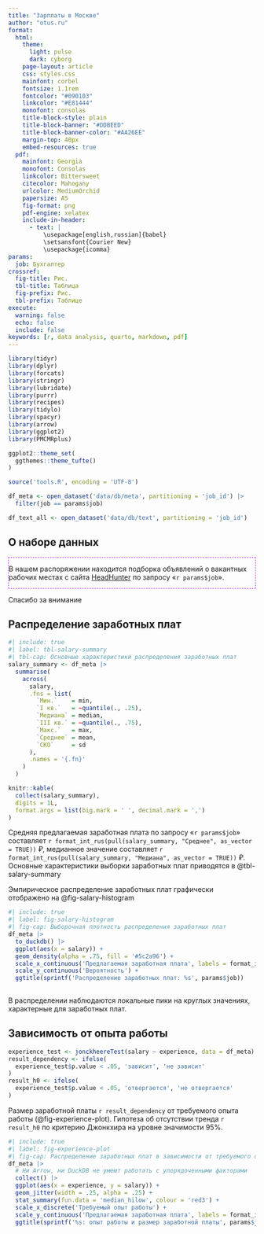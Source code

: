 ```yaml
---
title: "Зарплаты в Москве"
author: "otus.ru"
format:
  html:
    theme:
      light: pulse
      dark: cyborg
    page-layout: article
    css: styles.css
    mainfont: corbel
    fontsize: 1.1rem
    fontcolor: "#090103"
    linkcolor: "#E81444"
    monofont: consolas
    title-block-style: plain
    title-block-banner: "#DDBEED"
    title-block-banner-color: "#AA26EE"
    margin-top: 40px
    embed-resources: true
  pdf:
    mainfont: Georgia
    monofont: Consolas
    linkcolor: Bittersweet
    citecolor: Mahogany
    urlcolor: MediumOrchid
    papersize: A5
    fig-format: png
    pdf-engine: xelatex
    include-in-header:
      - text: |
          \usepackage[english,russian]{babel}
          \setsansfont{Courier New}
          \usepackage{icomma}
params:
  job: Бухгалтер
crossref:
  fig-title: Рис.
  tbl-title: Таблица
  fig-prefix: Рис.
  tbl-prefix: Таблице
execute: 
  warning: false
  echo: false
  include: false
keywords: [r, data analysis, quarto, markdown, pdf]
---
```


```r
library(tidyr)
library(dplyr)
library(forcats)
library(stringr)
library(lubridate)
library(purrr)
library(recipes)
library(tidylo)
library(spacyr)
library(arrow)
library(ggplot2)
library(PMCMRplus)

ggplot2::theme_set(
  ggthemes::theme_tufte()
)
```

```r
source('tools.R', encoding = 'UTF-8')
```

```r
df_meta <- open_dataset('data/db/meta', partitioning = 'job_id') |>
  filter(job == params$job)

df_text_all <- open_dataset('data/db/text', partitioning = 'job_id')
```

## О наборе данных

::: {.bordered style="border: #AA26EE 1px dashed;"}
В нашем распоряжении находится подборка объявлений о вакантных рабочих местах с сайта [HeadHunter](https://hh.ru/){target="_blank"} по запросу «`r params$job`».
:::

::: {.callout-caution title="Внимание"}
Спасибо за внимание
:::

## Распределение заработных плат

```r
#| include: true
#| label: tbl-salary-summary
#| tbl-cap: Основные характеристики распределения заработных плат
salary_summary <- df_meta |>
  summarise(
    across(
      salary,
      .fns = list(
        `Мин.`    = min,
        `I кв.`   = ~quantile(., .25),
        `Медиана` = median,
        `III кв.` = ~quantile(., .75),
        `Макс.`   = max,
        `Среднее` = mean,
        `СКО`     = sd
      ),
      .names = '{.fn}'
    )
  )

knitr::kable(
  collect(salary_summary),
  digits = 1L,
  format.args = list(big.mark = ' ', decimal.mark = ',')
)
```

Средняя предлагаемая заработная плата по запросу «`r params$job`» составляет `r format_int_rus(pull(salary_summary, "Среднее", as_vector = TRUE))` ₽, медианное значение составляет `r format_int_rus(pull(salary_summary, "Медиана", as_vector = TRUE))` ₽. Основные характеристики выборки заработных плат приводятся в @tbl-salary-summary

Эмпирическое распределение заработных плат графически отображено на @fig-salary-histogram

```r
#| include: true
#| label: fig-salary-histogram
#| fig-cap: Выборочная плотность распределения заработных плат
df_meta |>
  to_duckdb() |>
  ggplot(aes(x = salary)) +
  geom_density(alpha = .75, fill = '#5c2a96') +
  scale_x_continuous('Предлагаемая заработная плата', labels = format_int_rus) +
  scale_y_continuous('Вероятность') +
  ggtitle(sprintf('Распределение заработных плат: %s', params$job))
  
```

В распределении наблюдаются локальные пики на круглых значениях, характерные для заработных плат.

## Зависимость от опыта работы

```r
experience_test <- jonckheereTest(salary ~ experience, data = df_meta)
result_dependency <- ifelse(
  experience_test$p.value < .05, 'зависит', 'не зависит'
)
result_h0 <- ifelse(
  experience_test$p.value < .05, 'отвергается', 'не отвергается'
)
```

Размер заработной платы `r result_dependency` от требуемого опыта работы (@fig-experience-plot). Гипотеза об отсутствии тренда `r result_h0` по критерию Джонкхира на уровне значимости 95%.

```r
#| include: true
#| label: fig-experience-plot
#| fig-cap: Распределение заработных плат в зависимости от требуемого опыта
df_meta |>
  # Ни Arrow, ни DuckDB не умеют работать с упорядоченными факторами
  collect() |>
  ggplot(aes(x = experience, y = salary)) +
  geom_jitter(width = .25, alpha = .25) +
  stat_summary(fun.data = 'median_hilow', colour = 'red3') +
  scale_x_discrete('Требуемый опыт работы') +
  scale_y_continuous('Предлагаемая заработная плата', labels = format_int_rus) +
  ggtitle(sprintf('%s: опыт работы и размер заработной платы', params$job))
```

